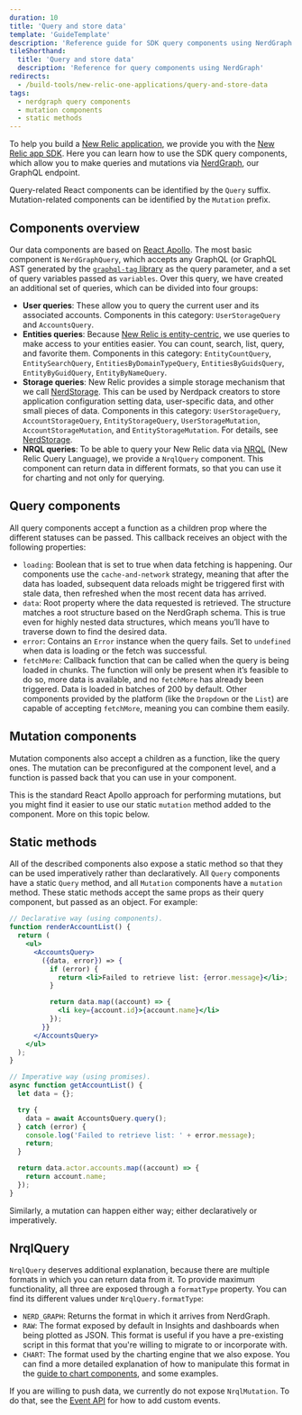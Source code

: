 ```yaml
---
duration: 10
title: 'Query and store data'
template: 'GuideTemplate'
description: 'Reference guide for SDK query components using NerdGraph'
tileShorthand:
  title: 'Query and store data'
  description: 'Reference for query components using NerdGraph'
redirects:
  - /build-tools/new-relic-one-applications/query-and-store-data
tags:
  - nerdgraph query components
  - mutation components
  - static methods
---
```


<Intro>

To help you build a [New Relic application](/build-apps/build-hello-world-app), we provide you with the [New Relic app SDK](/explore-docs/intro-to-sdk). Here you can learn how to use the SDK query components, which allow you to make queries and mutations via [NerdGraph](/collect-data/get-started-nerdgraph-api-explorer), our GraphQL endpoint.

</Intro>

<Callout variant="tip">

Query-related React components can be identified by the `Query` suffix. Mutation-related components can be identified by the `Mutation` prefix.

</Callout>

## Components overview

Our data components are based on [React Apollo](https://www.apollographql.com/docs/react/). The most basic component is `NerdGraphQuery`, which accepts any GraphQL (or GraphQL AST generated by the [`graphql-tag` library](https://github.com/apollographql/graphql-tag) as the query parameter, and a set of query variables passed as `variables`. Over this query, we have created an additional set of queries, which can be divided into four groups:

- **User queries**: These allow you to query the current user and its associated accounts. Components in this category: `UserStorageQuery` and `AccountsQuery`.
- **Entities queries**: Because [New Relic is entity-centric](https://docs.newrelic.com/docs/new-relic-one/use-new-relic-one/ui-data/new-relic-one-entity-explorer-view-performance-across-apps-services-hosts), we use queries to make access to your entities easier. You can count, search, list, query, and favorite them. Components in this category: `EntityCountQuery`, `EntitySearchQuery`, `EntitiesByDomainTypeQuery`, `EntitiesByGuidsQuery`, `EntityByGuidQuery`, `EntityByNameQuery`.
- **Storage queries**: New Relic provides a simple storage mechanism that we call [NerdStorage](). This can be used by Nerdpack creators to store application configuration setting data, user-specific data, and other small pieces of data. Components in this category: `UserStorageQuery`, `AccountStorageQuery`, `EntityStorageQuery`, `UserStorageMutation`, `AccountStorageMutation`, and `EntityStorageMutation`. For details, see [NerdStorage]().
- **NRQL queries**: To be able to query your New Relic data via [NRQL](https://docs.newrelic.com/docs/query-data/nrql-new-relic-query-language/getting-started/introduction-nrql) (New Relic Query Language), we provide a `NrqlQuery` component. This component can return data in different formats, so that you can use it for charting and not only for querying.

## Query components

All query components accept a function as a children prop where the different statuses can be passed. This callback receives an object with the following properties:

- `loading`: Boolean that is set to true when data fetching is happening. Our components use the `cache-and-network` strategy, meaning that after the data has loaded, subsequent data reloads might be triggered first with stale data, then refreshed when the most recent data has arrived.
- `data`: Root property where the data requested is retrieved. The structure matches a root structure based on the NerdGraph schema. This is true even for highly nested data structures, which means you’ll have to traverse down to find the desired data.
- `error`: Contains an `Error` instance when the query fails. Set to `undefined` when data is loading or the fetch was successful.
- `fetchMore`: Callback function that can be called when the query is being loaded in chunks. The function will only be present when it’s feasible to do so, more data is available, and no `fetchMore` has already been triggered. Data is loaded in batches of 200 by default. Other components provided by the platform (like the `Dropdown` or the `List`) are capable of accepting `fetchMore`, meaning you can combine them easily.

## Mutation components

Mutation components also accept a children as a function, like the query ones. The mutation can be preconfigured at the component level, and a function is passed back that you can use in your component.

This is the standard React Apollo approach for performing mutations, but you might find it easier to use our static `mutation` method added to the component. More on this topic below.

## Static methods

All of the described components also expose a static method so that they can be used imperatively rather than declaratively. All `Query` components have a static `Query` method, and all `Mutation` components have a `mutation` method. These static methods accept the same props as their query component, but passed as an object. For example:

```jsx
// Declarative way (using components).
function renderAccountList() {
  return (
    <ul>
      <AccountsQuery>
        ({data, error}) => {
          if (error) {
            return <li>Failed to retrieve list: {error.message}</li>;
          }

          return data.map((account) => {
            <li key={account.id}>{account.name}</li>
          });
        }}
      </AccountsQuery>
    </ul>
  );
}

// Imperative way (using promises).
async function getAccountList() {
  let data = {};

  try {
    data = await AccountsQuery.query();
  } catch (error) {
    console.log('Failed to retrieve list: ' + error.message);
    return;
  }

  return data.actor.accounts.map((account) => {
    return account.name;
  });
}
```

Similarly, a mutation can happen either way; either declaratively or imperatively.

## NrqlQuery

`NrqlQuery` deserves additional explanation, because there are multiple formats in which you can return data from it. To provide maximum functionality, all three are exposed through a `formatType` property. You can find its different values under `NrqlQuery.formatType`:

- `NERD_GRAPH`: Returns the format in which it arrives from NerdGraph.
- `RAW`: The format exposed by default in Insights and dashboards when being plotted as JSON. This format is useful if you have a pre-existing script in this format that you're willing to migrate to or incorporate with.
- `CHART`: The format used by the charting engine that we also expose. You can find a more detailed explanation of how to manipulate this format in the [guide to chart components](/explore-docs/intro-to-sdk), and some examples.

If you are willing to push data, we currently do not expose `NrqlMutation`. To do that, see the [Event API]() for how to add custom events.
